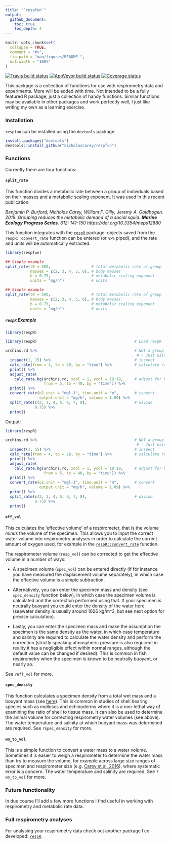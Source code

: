```yaml
---
title: "`respfun`"
output:
  github_document:
    toc: true
    toc_depth: 4
---
```


<!-- README.md is generated from README.Rmd. Please edit that file -->

```r
knitr::opts_chunk$set(
  collapse = TRUE,
  comment = "#>",
  fig.path = "man/figures/README-",
  out.width = "100%"
)
```

[![Travis build status](https://travis-ci.org/nicholascarey/respfun.svg?branch=master)](https://travis-ci.org/nicholascarey/respfun)
[![AppVeyor build status](https://ci.appveyor.com/api/projects/status/github/nicholascarey/respfun?branch=master&svg=true)](https://ci.appveyor.com/project/nicholascarey/respfun)
[![Coverage status](https://codecov.io/gh/nicholascarey/respfun/branch/master/graph/badge.svg)](https://codecov.io/github/nicholascarey/respfun?branch=master)

This package is a collection of functions for use with respirometry data and experiments. More will be added with time. Not intended to be a fully featured R package, just a collection of handy functions. Similar functions may be available in other packages and work perfectly well, I just like writing my own as a learning exercise. 

### Installation
`respfun` can be installed using the `devtools` package:

```r
install.packages("devtools")
devtools::install_github("nicholascarey/respfun")
```

### Functions

Currently there are four functions:

#### `split_rate`

This function divides a metabolic rate between a group of individuals based on their masses and a metabolic scaling exponent. It was used in this recent publication:

*Benjamin P. Burford, Nicholas Carey, William F. Gilly, Jeremy A. Goldbogen. 2019. Grouping reduces the metabolic demand of a social squid. 
**Marine Ecology Progress Series**. 612: 141–150 https://doi.org/10.3354/meps12880*

This function integrates with the [`respR`](https://github.com/januarharianto/respR) package: objects saved from the `respR::convert_rate` function can be 
entered (or `%>%` piped), and the rate and units will be automatically extracted. 

```r
library(respfun)
```

```r
## Simple example
split_rate(tR = 500,                  # total metabolic rate of group
           masses = c(2, 3, 4, 5, 6), # body masses
           b = 0.75,                  # metabolic scaling exponent
           units = "mg/h")            # units
```

```r
## Simple example
split_rate(tR = 500,                  # total metabolic rate of group
           masses = c(2, 3, 4, 5, 6), # body masses
           b = 0.75,                  # metabolic scaling exponent
           units = "mg/h")            # units
```

##### `respR` Example
```r
library(respR)
```

```r
library(respR)                                           # Load respR

urchins.rd %>%                                           # NOT a group respirometry experiment,
                                                          # - Just using it as an example,
  inspect(1, 15) %>%                                     # inspect
  calc_rate(from = 4, to = 29, by = "time") %>%          # calculate rate
  print() %>%
  adjust_rate(
    calc_rate.bg(urchins.rd, xcol = 1, ycol = 18:19,     # adjust for background
                 from = 5, to = 40, by = "time")) %>%
  print() %>%
  convert_rate(o2.unit = "mgl-1", time.unit = "m",       # convert
               output.unit = "mg/h", volume = 1.09) %>%
  split_rate(c(2, 3, 4, 5, 6, 7, 8),                     # divide
             0.75) %>%
  print()

```
Output:
```r
library(respR)

urchins.rd %>%                                           # NOT a group respirometry experiment,
                                                          # - Just using it as an example,
  inspect(1, 15) %>%                                     # inspect
  calc_rate(from = 4, to = 29, by = "time") %>%          # calculate rate
  print() %>%
  adjust_rate(
    calc_rate.bg(urchins.rd, xcol = 1, ycol = 18:19,     # adjust for background
                 from = 5, to = 40, by = "time")) %>%
  print() %>%
  convert_rate(o2.unit = "mgl-1", time.unit = "m",       # convert
               output.unit = "mg/h", volume = 1.09) %>%
  print() %>%
  split_rate(c(2, 3, 4, 5, 6, 7, 8),                     # divide
             0.75) %>%
  print()
```

#### `eff_vol`
This calculates the 'effective volume' of a respirometer, that is the volume *minus* the volume of the specimen. This allows you to input the correct water volume into respirometry analyses in order to calculate the correct amount of oxygen used, for example in the [`respR::convert_rate`](https://januarharianto.github.io/respR/reference/convert_rate.html) function. 

The respirometer volume (`resp_vol`) can be corrected to get the effective volume in a number of ways:  

- A specimen volume (`spec_vol`) can be entered directly (if for instance you have measured the displacement volume separately), in which case the effective volume is a simple subtraction.   

- Alternatively, you can enter the specimen mass and density (see `spec_density` function below), in which case the specimen volume is calculated and the correction performed using that. If your specimen is neutrally buoyant you could enter the density of the water here (seawater density is usually around 1026 kg/m^3, but see next option for precise calculation).

- Lastly, you can enter the specimen mass and make the assumption the specimen is the same density as the water, in which case temperature and salinity are required to calculate the water density and perform the correction (strictly speaking atmospheric pressure is also required; in reality it has a negligible effect within normal ranges, although the default value can be changed if desired). This is common in fish respirometry when the specimen is known to be neutrally buoyant, or nearly so. 

See `?eff_vol` for more. 

#### `spec_density`
This function calculates a specimen density from a total wet mass and a bouyant mass (see [here](https://www.researchgate.net/publication/266911357_Buoyant_weight_technique_Application_to_freshwater_bivalves)). This is common in studies of shell bearing species such as molluscs and echinoderms where it is a non-lethal way of examining the ratio of shell to tissue mass. It can also be used to determine the animal volume for correcting respirometry water volumes (see above). The water temperature and salinity at which buoyant mass was determined are required. 
See `?spec_density` for more. 

#### `wm_to_vol`
This is a simple function to convert a water mass to a water volume. Sometimes it is easier to weigh a respirometer to determine the water mass than try to measure the volume, for example across large size ranges of specimen and respirometer size (e.g. [Carey et al. 2016](https://www.dropbox.com/s/d4zp3vm6xakzkts/Carey%20et%20al%20JEB%202016.pdf?dl=0)), where systematic error is a concern. The water temperature and salinity are required.
See `?wm_to_vol` for more. 

### Future functionality
In due course I'll add a few more functions I find useful in working with respirometry and metabolic rate data.

### Full respirometry analyses
For analysing your respirometry data check out another package I co-developed: [`respR`](https://github.com/januarharianto/respR). 

